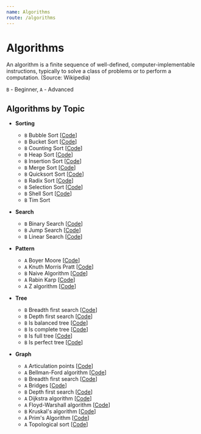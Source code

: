 ```yaml
---
name: Algorithms
route: /algorithms
---
```



# Algorithms

An algorithm is a finite sequence of well-defined, computer-implementable
instructions, typically to solve a class of problems or to perform a
computation. (Source: Wikipedia)

`B` - Beginner, `A` - Advanced

## Algorithms by Topic

- **Sorting**

  - `B` <Link to="/algorithms/sorting/bubble-sort">Bubble Sort</Link>
    [[Code](https://github.com/nejcm/js-algorithms/blob/master/src/algorithms/sorting/bubble-sort/index.ts)]
  - `B` <Link to="/algorithms/sorting/bucket-sort">Bucket Sort</Link>
    [[Code](https://github.com/nejcm/js-algorithms/blob/master/src/algorithms/sorting/bucket-sort/index.ts)]
  - `B` <Link to="/algorithms/sorting/counting-sort">Counting Sort</Link>
    [[Code](https://github.com/nejcm/js-algorithms/blob/master/src/algorithms/sorting/counting-sort/index.ts)]
  - `B` <Link to="/algorithms/sorting/heap-sort">Heap Sort</Link>
    [[Code](https://github.com/nejcm/js-algorithms/blob/master/src/algorithms/sorting/heap-sort/index.ts)]
  - `B` <Link to="/algorithms/sorting/insertion-sort">Insertion Sort</Link>
    [[Code](https://github.com/nejcm/js-algorithms/blob/master/src/algorithms/sorting/insertion-sort/index.ts)]
  - `B` <Link to="/algorithms/sorting/merge-sort">Merge Sort</Link>
    [[Code](https://github.com/nejcm/js-algorithms/blob/master/src/algorithms/sorting/merge-sort/index.ts)]
  - `B` <Link to="/algorithms/sorting/quick-sort">Quicksort Sort</Link>
    [[Code](https://github.com/nejcm/js-algorithms/blob/master/src/algorithms/sorting/quick-sort/index.ts)]
  - `B` <Link to="/algorithms/sorting/radix-sort">Radix Sort</Link>
    [[Code](https://github.com/nejcm/js-algorithms/blob/master/src/algorithms/sorting/radix-sort/index.ts)]
  - `B` <Link to="/algorithms/sorting/selection-sort">Selection Sort</Link>
    [[Code](https://github.com/nejcm/js-algorithms/blob/master/src/algorithms/sorting/selection-sort/index.ts)]
  - `B` <Link to="/algorithms/sorting/shell-sort">Shell Sort</Link>
    [[Code](https://github.com/nejcm/js-algorithms/blob/master/src/algorithms/sorting/shell-sort/index.ts)]
  - `B` <Link to="/algorithms/sorting/tim-sort">Tim Sort</Link>

- **Search**

  - `B` <Link to="/algorithms/searching/binary-search">Binary Search</Link>
    [[Code](https://github.com/nejcm/js-algorithms/blob/master/src/algorithms/searching/binary-search/index.ts)]
  - `B` <Link to="/algorithms/searching/jump-search">Jump Search</Link>
    [[Code](https://github.com/nejcm/js-algorithms/blob/master/src/algorithms/searching/jump-search/index.ts)]
  - `B` <Link to="/algorithms/searching/linear-search">Linear Search</Link>
    [[Code](https://github.com/nejcm/js-algorithms/blob/master/src/algorithms/searching/linear-search/index.ts)]

- **Pattern**

  - `A` <Link to="/algorithms/pattern/boyer-moore">Boyer Moore</Link>
    [[Code](https://github.com/nejcm/js-algorithms/blob/master/src/algorithms/pattern/boyer-moore/index.ts)]
  - `A` <Link to="/algorithms/pattern/knuth-morris-pratt">Knuth Morris
    Pratt</Link>
    [[Code](https://github.com/nejcm/js-algorithms/blob/master/src/algorithms/pattern/knuth-morris-pratt/index.ts)]
  - `B` <Link to="/algorithms/pattern/naive-algorithm">Naive Algorithm</Link>
    [[Code](https://github.com/nejcm/js-algorithms/blob/master/src/algorithms/pattern/naive-algorithm/index.ts)]
  - `A` <Link to="/algorithms/pattern/rabin-karp">Rabin Karp</Link>
    [[Code](https://github.com/nejcm/js-algorithms/blob/master/src/algorithms/pattern/rabin-karp/index.ts)]
  - `A` <Link to="/algorithms/pattern/z-algorithm">Z algorithm</Link>
    [[Code](https://github.com/nejcm/js-algorithms/blob/master/src/algorithms/pattern/z-algorithm/index.ts)]

- **Tree**

  - `B` <Link to="/algorithms/tree/bfs-dfs">Breadth first search</Link>
    [[Code](https://github.com/nejcm/js-algorithms/blob/master/src/algorithms/graph/breadth-first-search/index.ts)]
  - `B` <Link to="/algorithms/tree/bfs-dfs">Depth first search</Link>
    [[Code](https://github.com/nejcm/js-algorithms/blob/master/src/algorithms/graph/depth-first-search/index.ts)]
  - `B` Is balanced tree
    [[Code](https://github.com/nejcm/js-algorithms/blob/master/src/algorithms/tree/is-balanced/index.ts)]
  - `B` Is complete tree
    [[Code](https://github.com/nejcm/js-algorithms/blob/master/src/algorithms/tree/is-complete/index.ts)]
  - `B` Is full tree
    [[Code](https://github.com/nejcm/js-algorithms/blob/master/src/algorithms/tree/is-full/index.ts)]
  - `B` Is perfect tree
    [[Code](https://github.com/nejcm/js-algorithms/blob/master/src/algorithms/tree/is-perfect/index.ts)]

- **Graph**

  - `A` <Link to="/algorithms/graph/articulation-points">Articulation
    points</Link>
    [[Code](https://github.com/nejcm/js-algorithms/blob/master/src/algorithms/graph/articulation-points/index.ts)]
  - `A` <Link to="/algorithms/graph/bellman-ford">Bellman-Ford algorithm</Link>
    [[Code](https://github.com/nejcm/js-algorithms/blob/master/src/algorithms/graph/bellman-ford/index.ts)]
  - `B` <Link to="/algorithms/graph/bfs-dfs">Breadth first search</Link>
    [[Code](https://github.com/nejcm/js-algorithms/blob/master/src/algorithms/graph/breadth-first-search/index.ts)]
  - `A` <Link to="/algorithms/graph/bridges">Bridges</Link>
    [[Code](https://github.com/nejcm/js-algorithms/blob/master/src/algorithms/graph/bridges/index.ts)]
  - `B` <Link to="/algorithms/graph/bfs-dfs">Depth first search</Link>
    [[Code](https://github.com/nejcm/js-algorithms/blob/master/src/algorithms/graph/depth-first-search/index.ts)]
  - `A` <Link to="/algorithms/graph/dijkstra">Dijkstra algorithm</Link>
    [[Code](https://github.com/nejcm/js-algorithms/blob/master/src/algorithms/graph/dijkstra/index.ts)]
  - `A` <Link to="/algorithms/graph/floyd-warshall">Floyd-Warshall
    algorithm</Link>
    [[Code](https://github.com/nejcm/js-algorithms/blob/master/src/algorithms/graph/floyd-warshall/index.ts)]
  - `B` <Link to="/algorithms/graph/kruskal">Kruskal's algorithm</Link>
    [[Code](https://github.com/nejcm/js-algorithms/blob/master/src/algorithms/graph/kruskal/index.ts)]
  - `A` <Link to="/algorithms/graph/prim">Prim's Algorithm</Link>
    [[Code](https://github.com/nejcm/js-algorithms/blob/master/src/algorithms/graph/prim/index.ts)]
  - `A` <Link to="/algorithms/graph/topological-sort">Topological sort</Link>
    [[Code](https://github.com/nejcm/js-algorithms/blob/master/src/algorithms/graph/topological-sort/index.ts)]
